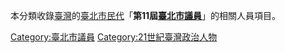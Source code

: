本分類收錄[[臺灣|臺灣]]的[[臺北市|臺北市]][[民代|民代]]「'''第11屆[[臺北市議員|臺北市議員]]'''」的相關人員項目。
[[Category:臺北市議員|Category:臺北市議員]]
[[Category:21世紀臺灣政治人物|Category:21世紀臺灣政治人物]]